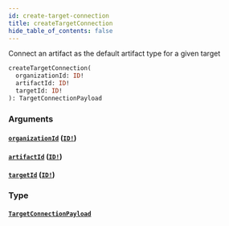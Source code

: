 ```yaml
---
id: create-target-connection
title: createTargetConnection
hide_table_of_contents: false
---
```



Connect an artifact as the default artifact type for a given target

```graphql
createTargetConnection(
  organizationId: ID!
  artifactId: ID!
  targetId: ID!
): TargetConnectionPayload
```


### Arguments

#### [`organizationId`](#) ([`ID!`](/swapi/scalars/id))




#### [`artifactId`](#) ([`ID!`](/swapi/scalars/id))




#### [`targetId`](#) ([`ID!`](/swapi/scalars/id))




### Type

#### [`TargetConnectionPayload`](/swapi/objects/target-connection-payload)






